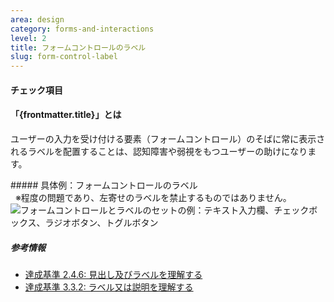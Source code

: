 ```yaml
---
area: design
category: forms-and-interactions
level: 2
title: フォームコントロールのラベル
slug: form-control-label
---
```



#### チェック項目

<Checkpoint title="すべてのフォームコントロールにラベルを設定する" />
<Checkpoint title="フォームコントロールの付近にラベルを表示する" />
<Checkpoint title="ラベルを常に表示する" />

#### 「{frontmatter.title}」とは

<Level level={frontmatter.level} />

ユーザーの入力を受け付ける要素（フォームコントロール）のそばに常に表示されるラベルを配置することは、認知障害や弱視をもつユーザーの助けになります。

<Cases>
  <div slot="title">
    ##### 具体例：フォームコントロールのラベル
  </div>
  <Case type="bad" title="プレースホルダーでラベルを代用する">
    <img
      slot="figure"
      src={formControlLabel.src}
      alt=""
      width={formControlLabel.width}
      height={formControlLabel.height}
      loading="lazy"
      decoding="async"
    />
  </Case>
  <Case type="bad" title="フォームコントロールとラベルが離れている">
    <img
      slot="figure"
      src={formControlLabel2.src}
      alt=""
      width={formControlLabel2.width}
      height={formControlLabel2.height}
      loading="lazy"
      decoding="async"
    />
    <span>※程度の問題であり、左寄せのラベルを禁止するものではありません。</span>
  </Case>
  <Case type="good" title="フォームコントロールの付近にラベルを表示する">
    <img
      slot="figure"
      src={formControlLabel3.src}
      alt="フォームコントロールとラベルのセットの例：テキスト入力欄、チェックボックス、ラジオボタン、トグルボタン"
      width={formControlLabel3.width}
      height={formControlLabel3.height}
      loading="lazy"
      decoding="async"
    />
  </Case>
</Cases>

##### 参考情報

- [達成基準 2.4.6: 見出し及びラベルを理解する](https://waic.jp/translations/WCAG21/Understanding/headings-and-labels.html)
- [達成基準 3.3.2: ラベル又は説明を理解する](https://waic.jp/translations/WCAG21/Understanding/labels-or-instructions.html)
